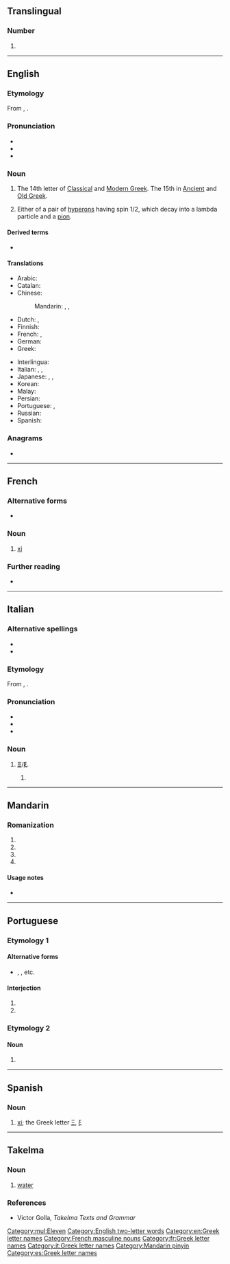 {{also|XI|xi'|ⅺ|χι|Ⅺ|xí|xì|xī|xǐ}}
==Translingual==

===Number===
{{mul-number}}

# {{alternative case form of|XI|lang=mul}}

[[Category:mul:Eleven]]

----

==English==
{{letter_disp2|nu|[[image:Greek_uc_xi.png|50px]][[image:Greek_lc_xi.png|30px]]|omicron|ξεῖ|Ξ|ξ}}

===Etymology===
From {{etyl|grc|en}} {{l|grc|ξεῖ}}, {{l|grc|ξῖ}}.

===Pronunciation===
* {{IPA|/ksaɪ/|/zaɪ/|/saɪ/|/ksiː/|lang=en}}
* {{audio|en-us-xi.ogg|Audio (US)|lang=en}}
* {{rhymes|aɪ|lang=en}}

===Noun===
{{en-noun}}

# The 14th letter of [[Classical Greek|Classical]] and [[Modern Greek]]. The 15th in [[Ancient Greek|Ancient]] and [[Old Greek]].
# {{lb|en|particle}} Either of a pair of [[hyperons]] having spin 1/2, which decay into a lambda particle and a [[pion]].

====Derived terms====
* {{l|en|xi baryon}}

====Translations====
{{trans-top|Greek letter}}
* Arabic: {{t|ar|كْسِي|m}}
* Catalan: {{t+|ca|ksi|f}}
* Chinese:
*: Mandarin: {{t+|cmn|克西|tr=kèxī|sc=Hani}}, {{t|cmn|克希|tr=kèxī|sc=Hani}}, {{t+|cmn|可塞|tr=kěsài|sc=Hani}}
* Dutch: {{t|nl|xi|m|f}}, {{t|nl|ksi|m|f}}
* Finnish: {{t+|fi|ksii}}
* French: {{t+|fr|xi|m}}, {{t+|fr|ksi|m}}
* German: {{t+|de|Xi|n}}
* Greek: {{t+|el|ξι|n}}
{{trans-mid}}
* Interlingua: {{t|ia|xi}}
* Italian: {{t+|it|xi|m|f}}, {{t|it|csi|m|f}}, {{t|it|ksi|m|f}}
* Japanese: {{t|ja|グザイ|tr=guzai|sc=Jpan}}, {{t|ja|クサイ|tr=kusai|sc=Jpan}}, {{t|ja|クスィー|tr=kusī|sc=Jpan}}
* Korean: {{t+|ko|크시|sc=Kore}}
* Malay: {{t|ms|xi}}
* Persian: {{t+|fa|کسی|tr=ksi|sc=fa-Arab}}
* Portuguese: {{t+|pt|xi|m}}, {{t+|pt|csi|m}}
* Russian: {{t|ru|кси|n}}
* Spanish: {{t+|es|xi|f}}
{{trans-bottom}}

===Anagrams===
* {{anagrams|en|Ix}}

[[Category:English two-letter words]]
[[Category:en:Greek letter names]]

----

==French==

===Alternative forms===
* {{l|fr|ksi}}

===Noun===
{{fr-noun|m|xi|xis}}

# [[xi#English|xi]] {{gloss|Greek letter}}

===Further reading===
* {{R:TLFi}}

[[Category:French masculine nouns]]
[[Category:fr:Greek letter names]]

----

==Italian==

===Alternative spellings===
* {{l|it|csi}}
* {{l|it|ksi}}

===Etymology===
From {{der|it|grc|ξεῖ}}, {{l|grc|ξῖ}}.

===Pronunciation===
* {{IPA|/ksi/|[ks̪i]|lang=it}}
* {{rhymes|i|lang=it}}
* {{hyphenation|xi|lang=it}}

===Noun===
{{head|it|noun|g=m|g2=f|invariable}}

# {{n-g|The name of the [[Appendix:Greek script|Greek-script]] letter}} '''[[Ξ]]'''/'''[[ξ]]'''.
## {{l|it|xi}} {{q|all senses}}

[[Category:it:Greek letter names]]

----

==Mandarin==

===Romanization===
{{head|cmn|pinyin}}

# {{nonstandard spelling of|lang=cmn|sc=Latn|xī}}
# {{nonstandard spelling of|lang=cmn|sc=Latn|xí}}
# {{nonstandard spelling of|lang=cmn|sc=Latn|xǐ}}
# {{nonstandard spelling of|lang=cmn|sc=Latn|xì}}

====Usage notes====
* {{cmn-toneless-note}}

[[Category:Mandarin pinyin]]

----

==Portuguese==

===Etymology 1===

====Alternative forms====
* {{l|pt|xii}}, {{l|pt|xiii}}, etc.

====Interjection====
{{pt-interj}}

# {{n-g|indicates that something has failed}}
# {{n-g|indicates that someone is in trouble}}

===Etymology 2===

====Noun====
{{pt-noun|m}}

# {{alternative spelling of|csi|lang=pt}}

----

==Spanish==

===Noun===
{{es-noun|f|xíes}}

# [[#English|xi]]; the Greek letter [[Ξ]], [[ξ]]

[[Category:es:Greek letter names]]

----

==Takelma==

===Noun===
{{head|tkm|noun}}

# [[water]]

===References===
* Victor Golla, ''Takelma Texts and Grammar''